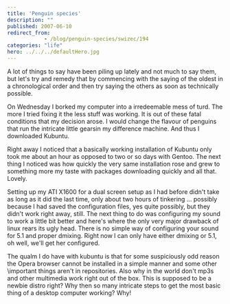 ```yaml
---
title: 'Penguin species'
description: ""
published: 2007-06-10
redirect_from: 
            - /blog/penguin-species/swizec/194
categories: "life"
hero: ../../../defaultHero.jpg
---
```

A lot of things to say have been piling up lately and not much to say them, but let&#x27;s try and remedy that by commencing with the saying of the oldest in a chronological order and then try saying the others as soon as technically possible.

On Wednesday I borked my computer into a irredeemable mess of turd. The more I tried fixing it the less stuff was working. It is out of these fatal conditions that my decision arose. I would change the flavour of penguins that run the intricate little gearsin my difference machine. And thus I downloaded Kubuntu.

Right away I noticed that a basically working installation of Kubuntu only took me about an hour as opposed to two or so days with Gentoo. The next thing I noticed was how quickly the very same installation rose and grew to something more my taste with packages downloading quickly and all that. Lovely.

Setting up my ATI X1600 for a dual screen setup as I had before didn&#x27;t take as long as it did the last time, only about two hours of tinkering ... possibly because I had saved the configuration files, yes quite possibly, but they didn&#x27;t work right away, still. The next thing to do was configuring my sound to work a little bit better and here&#x27;s where the only very major drawback of linux rears its ugly head. There is no simple way of configuring your sound for 5.1 and proper dmixing. Right now I can only have either dmixing or 5.1, oh well, we&#x27;ll get her configured.

The qualm I do have with kubuntu is that for some suspiciously odd reason the Opera browser cannot be installed in a simple manner and some other \\important things aren&#x27;t in repositories. Also why in the world don&#x27;t mp3s and other multimedia work right out of the box. This is supposed to be a newbie distro right? Why then so many intricate steps to get the most basic thing of a desktop computer working? Why!